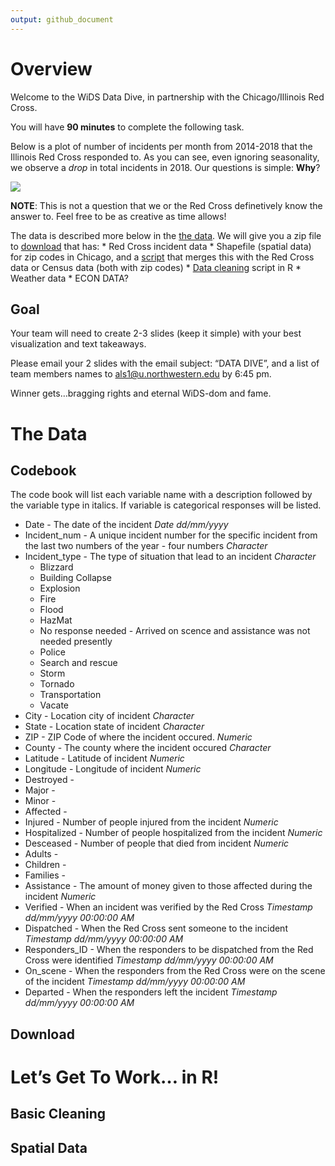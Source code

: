 ```yaml
---
output: github_document
---
```

# Overview

Welcome to the WiDS Data Dive, in partnership with the Chicago/Illinois Red Cross.

You will have **90 minutes** to complete the following task. 

Below is a plot of number of incidents per month from 2014-2018 that the Illinois Red Cross responded to. As you can see, even ignoring seasonality, we observe a *drop* in total incidents in 2018. Our questions is simple: **Why**?

![](motivating_plot.png)

**NOTE**: This is not a question that we or the Red Cross definetively know the answer to. Feel free to be as creative as time allows!

The data is described more below in the [the data](#the-data). We will give you a zip file to [download](#download) that has: 
* Red Cross incident data
* Shapefile (spatial data) for zip codes in Chicago, and a [script](#spatial-data) that merges this with the Red Cross data or Census data (both with zip codes)
* [Data cleaning](#basic-cleaning) script in R
* Weather data
* ECON DATA?


## Goal
Your team will need to create 2-3 slides (keep it simple) with your best visualization and text takeaways. 

Please email your 2 slides with the email subject: "DATA DIVE", and a list of team members names to <als1@u.northwestern.edu> by 6:45 pm. 

Winner gets...bragging rights and eternal WiDS-dom and fame. 


# The Data

## Codebook
The code book will list each variable name with a description followed by the variable type in italics. If variable is categorical responses will be listed.

  * Date - The date of the incident *Date dd/mm/yyyy*
  * Incident_num - A unique incident number for the specific incident from the last two numbers of the year - four numbers *Character*
  * Incident_type - The type of situation that lead to an incident *Character*
      + Blizzard
      + Building Collapse
      + Explosion
      + Fire
      + Flood
      + HazMat
      + No response needed - Arrived on scence and assistance was not needed presently
      + Police
      + Search and rescue 
      + Storm
      + Tornado
      + Transportation
      + Vacate
  * City - Location city of incident *Character*
  * State - Location state of incident *Character*
  * ZIP - ZIP Code of where the incident occured. *Numeric*
  * County - The county where the incident occured *Character*
  * Latitude - Latitude of incident *Numeric*
  * Longitude - Longitude of incident *Numeric*
  * Destroyed - 
  * Major - 
  * Minor - 
  * Affected - 
  * Injured - Number of people injured from the incident *Numeric*
  * Hospitalized - Number of people hospitalized from the incident *Numeric*
  * Desceased - Number of people that died from incident *Numeric*
  * Adults - 
  * Children - 
  * Families - 
  * Assistance - The amount of money given to those affected during the incident *Numeric* 
  * Verified - When an incident was verified by the Red Cross *Timestamp dd/mm/yyyy 00:00:00 AM*
  * Dispatched - When the Red Cross sent someone to the incident *Timestamp dd/mm/yyyy 00:00:00 AM*
  * Responders_ID - When the responders to be dispatched from the Red Cross were identified *Timestamp dd/mm/yyyy 00:00:00 AM*
  * On_scene - When the responders from the Red Cross were on the scene of the incident *Timestamp dd/mm/yyyy 00:00:00 AM*
  * Departed - When the responders left the incident *Timestamp dd/mm/yyyy 00:00:00 AM*

## Download




# Let's Get To Work... in R!

## Basic Cleaning

## Spatial Data 
